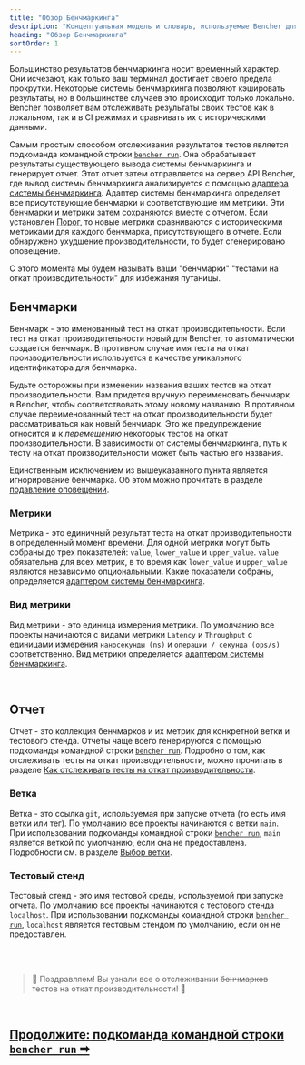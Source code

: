 ```yaml
---
title: "Обзор Бенчмаркинга"
description: "Концептуальная модель и словарь, используемые Bencher для отслеживания результатов тестов производительности кода"
heading: "Обзор Бенчмаркинга"
sortOrder: 1
---
```


Большинство результатов бенчмаркинга носит временный характер.
Они исчезают, как только ваш терминал достигает своего предела прокрутки.
Некоторые системы бенчмаркинга позволяют кэшировать результаты, но в большинстве случаев это происходит только локально.
Bencher позволяет вам отслеживать результаты своих тестов как в локальном, так и в CI режимах и сравнивать их с историческими данными.

Самым простым способом отслеживания результатов тестов является подкоманда командной строки <code><a href="/docs/ru/explanation/bencher-run">bencher run</a></code>.
Она обрабатывает результаты существующего вывода системы бенчмаркинга и генерирует отчет.
Этот отчет затем отправляется на сервер API Bencher,
где вывод системы бенчмаркинга анализируется с помощью [адаптера системы бенчмаркинга](/docs/ru/explanation/adapters/).
Адаптер системы бенчмаркинга определяет все присутствующие бенчмарки и соответствующие им метрики.
Эти бенчмарки и метрики затем сохраняются вместе с отчетом.
Если установлен [Порог](/docs/ru/explanation/thresholds/), то новые метрики сравниваются с историческими метриками для каждого бенчмарка, присутствующего в отчете.
Если обнаружено ухудшение производительности, то будет сгенерировано оповещение.

С этого момента мы будем называть ваши "бенчмарки" "тестами на откат производительности" для избежания путаницы.

## Бенчмарки
Бенчмарк - это именованный тест на откат производительности.
Если тест на откат производительности новый для Bencher, то автоматически создается бенчмарк.
В противном случае имя теста на откат производительности используется в качестве уникального идентификатора для бенчмарка.

Будьте осторожны при изменении названия ваших тестов на откат производительности.
Вам придется вручную переименовать бенчмарк в Bencher, чтобы соответствовать этому новому названию.
В противном случае переименованный тест на откат производительности будет рассматриваться как новый бенчмарк.
Это же предупреждение относится и к _перемещению_ некоторых тестов на откат производительности.
В зависимости от системы бенчмаркинга, путь к тесту на откат производительности может быть частью его названия.

Единственным исключением из вышеуказанного пункта является игнорирование бенчмарка. Об этом можно прочитать в разделе [подавление оповещений](/docs/ru/explanation/thresholds/).

### Метрики
Метрика - это единичный результат теста на откат производительности в определенный момент времени.
Для одной метрики могут быть собраны до трех показателей: `value`, `lower_value` и `upper_value`.
`value` обязательна для всех метрик, в то время как `lower_value` и `upper_value` являются независимо опциональными.
Какие показатели собраны, определяется [адаптером системы бенчмаркинга](/docs/ru/explanation/adapters/).

### Вид метрики
Вид метрики - это единица измерения метрики.
По умолчанию все проекты начинаются с видами метрики `Latency` и `Throughput`
с единицами измерения `наносекунды (ns)` и `операции / секунда (ops/s)` соответственно.
Вид метрики определяется [адаптером системы бенчмаркинга](/docs/ru/explanation/adapters/).

<br />

## Отчет
Отчет - это коллекция бенчмарков и их метрик для конкретной ветки и тестового стенда.
Отчеты чаще всего генерируются с помощью подкоманды командной строки <code><a href="/docs/ru/explanation/bencher-run">bencher run</a></code>.
Подробно о том, как отслеживать тесты на откат производительности, можно прочитать в разделе [Как отслеживать тесты на откат производительности](/docs/ru/how-to/track-benchmarks/).

### Ветка
Ветка - это ссылка `git`, используемая при запуске отчета (то есть имя ветки или тег).
По умолчанию все проекты начинаются с ветки `main`.
При использовании подкоманды командной строки <code><a href="/docs/ru/explanation/bencher-run">bencher run</a></code>,
`main` является веткой по умолчанию, если она не предоставлена.
Подробности см. в разделе [Выбор ветки](/docs/ru/explanation/branch-selection/).

### Тестовый стенд
Тестовый стенд - это имя тестовой среды, используемой при запуске отчета.
По умолчанию все проекты начинаются с тестового стенда `localhost`.
При использовании подкоманды командной строки <code><a href="/docs/ru/explanation/bencher-run">bencher run</a></code>,
`localhost` является тестовым стендом по умолчанию, если он не предоставлен.

<br />
<br />

> 🐰 Поздравляем! Вы узнали все о отслеживании ~~бенчмарков~~ тестов на откат производительности! 🎉

<br/>

<h2><a href="/docs/ru/explanation/bencher-run">Продолжите: подкоманда командной строки <code>bencher run</code> ➡</a></h2>